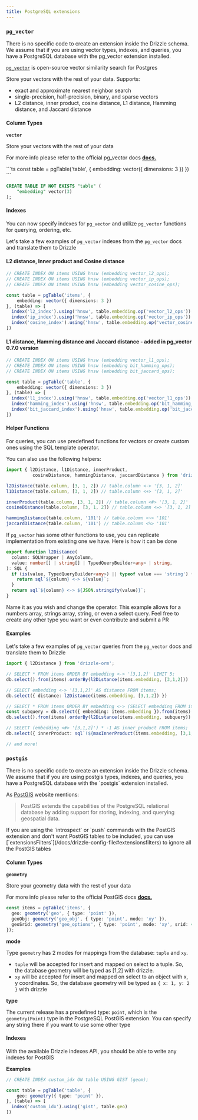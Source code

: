 ```yaml
---
title: PostgreSQL extensions
---
```



### `pg_vector`

<Callout>
There is no specific code to create an extension inside the Drizzle schema. We assume that if you are using vector types, 
indexes, and queries, you have a PostgreSQL database with the pg_vector extension installed.
</Callout>

[`pg_vector`](https://github.com/pgvector/pgvector) is open-source vector similarity search for Postgres

Store your vectors with the rest of your data. Supports:

- exact and approximate nearest neighbor search
- single-precision, half-precision, binary, and sparse vectors
- L2 distance, inner product, cosine distance, L1 distance, Hamming distance, and Jaccard distance

#### Column Types

**`vector`**

Store your vectors with the rest of your data

For more info please refer to the official pg_vector docs **[docs.](https://github.com/pgvector/pgvector)**


<Section>
```ts
const table = pgTable('table', {
    embedding: vector({ dimensions: 3 })
})
```

```sql
CREATE TABLE IF NOT EXISTS "table" (
	"embedding" vector(3)
);
```
</Section>

#### Indexes

You can now specify indexes for `pg_vector` and utilize `pg_vector` functions for querying, ordering, etc.

Let's take a few examples of `pg_vector` indexes from the `pg_vector` docs and translate them to Drizzle

#### L2 distance, Inner product and Cosine distance

```ts
// CREATE INDEX ON items USING hnsw (embedding vector_l2_ops);
// CREATE INDEX ON items USING hnsw (embedding vector_ip_ops);
// CREATE INDEX ON items USING hnsw (embedding vector_cosine_ops);

const table = pgTable('items', {
    embedding: vector({ dimensions: 3 })
}, (table) => [
  index('l2_index').using('hnsw', table.embedding.op('vector_l2_ops'))
  index('ip_index').using('hnsw', table.embedding.op('vector_ip_ops'))
  index('cosine_index').using('hnsw', table.embedding.op('vector_cosine_ops'))
])
```

#### L1 distance, Hamming distance and Jaccard distance - added in pg_vector 0.7.0 version

```ts
// CREATE INDEX ON items USING hnsw (embedding vector_l1_ops);
// CREATE INDEX ON items USING hnsw (embedding bit_hamming_ops);
// CREATE INDEX ON items USING hnsw (embedding bit_jaccard_ops);

const table = pgTable('table', {
    embedding: vector({ dimensions: 3 })
}, (table) => [
  index('l1_index').using('hnsw', table.embedding.op('vector_l1_ops'))
  index('hamming_index').using('hnsw', table.embedding.op('bit_hamming_ops'))
  index('bit_jaccard_index').using('hnsw', table.embedding.op('bit_jaccard_ops'))
])
```

#### Helper Functions

For queries, you can use predefined functions for vectors or create custom ones using the SQL template operator.

You can also use the following helpers:

```ts
import { l2Distance, l1Distance, innerProduct, 
          cosineDistance, hammingDistance, jaccardDistance } from 'drizzle-orm'

l2Distance(table.column, [3, 1, 2]) // table.column <-> '[3, 1, 2]'
l1Distance(table.column, [3, 1, 2]) // table.column <+> '[3, 1, 2]'

innerProduct(table.column, [3, 1, 2]) // table.column <#> '[3, 1, 2]'
cosineDistance(table.column, [3, 1, 2]) // table.column <=> '[3, 1, 2]'

hammingDistance(table.column, '101') // table.column <~> '101'
jaccardDistance(table.column, '101') // table.column <%> '101'
```

If `pg_vector` has some other functions to use, you can replicate implementation from existing one we have. Here is how it can be done

```ts
export function l2Distance(
  column: SQLWrapper | AnyColumn,
  value: number[] | string[] | TypedQueryBuilder<any> | string,
): SQL {
  if (is(value, TypedQueryBuilder<any>) || typeof value === 'string') {
    return sql`${column} <-> ${value}`;
  }
  return sql`${column} <-> ${JSON.stringify(value)}`;
}
```

Name it as you wish and change the operator. This example allows for a numbers array, strings array, string, or even a select query. Feel free to create any other type you want or even contribute and submit a PR

#### Examples

Let's take a few examples of `pg_vector` queries from the `pg_vector` docs and translate them to Drizzle

```ts
import { l2Distance } from 'drizzle-orm';

// SELECT * FROM items ORDER BY embedding <-> '[3,1,2]' LIMIT 5;
db.select().from(items).orderBy(l2Distance(items.embedding, [3,1,2]))

// SELECT embedding <-> '[3,1,2]' AS distance FROM items;
db.select({ distance: l2Distance(items.embedding, [3,1,2]) })

// SELECT * FROM items ORDER BY embedding <-> (SELECT embedding FROM items WHERE id = 1) LIMIT 5;
const subquery = db.select({ embedding: items.embedding }).from(items).where(eq(items.id, 1));
db.select().from(items).orderBy(l2Distance(items.embedding, subquery)).limit(5)

// SELECT (embedding <#> '[3,1,2]') * -1 AS inner_product FROM items;
db.select({ innerProduct: sql`(${maxInnerProduct(items.embedding, [3,1,2])}) * -1` }).from(items)

// and more!
```

### `postgis`

<Callout>
There is no specific code to create an extension inside the Drizzle schema. We assume that if you are using postgis types, indexes, and queries, you have a PostgreSQL database with the `postgis` extension installed.
</Callout>

As [PostGIS](https://postgis.net/) website mentions:

> PostGIS extends the capabilities of the PostgreSQL relational database by adding support for storing, indexing, and querying geospatial data.

<Callout type="info">
If you are using the `introspect` or `push` commands with the PostGIS extension and don't want PostGIS tables to be included, you can use [`extensionsFilters`](/docs/drizzle-config-file#extensionsfilters) to ignore all the PostGIS tables
</Callout>

#### Column Types

**`geometry`**

Store your geometry data with the rest of your data

For more info please refer to the official PostGIS docs **[docs.](https://postgis.net/workshops/postgis-intro/geometries.html)**

```ts
const items = pgTable('items', {
  geo: geometry('geo', { type: 'point' }),
  geoObj: geometry('geo_obj', { type: 'point', mode: 'xy' }),
  geoSrid: geometry('geo_options', { type: 'point', mode: 'xy', srid: 4000 }),
});
```

**mode**

Type `geometry` has 2 modes for mappings from the database: `tuple` and `xy`.

- `tuple` will be accepted for insert and mapped on select to a tuple. So, the database geometry will be typed as [1,2] with drizzle.
- `xy` will be accepted for insert and mapped on select to an object with x, y coordinates. So, the database geometry will be typed as `{ x: 1, y: 2 }` with drizzle

**type**

The current release has a predefined type: `point`, which is the `geometry(Point)` type in the PostgreSQL PostGIS extension. You can specify any string there if you want to use some other type

#### Indexes

With the available Drizzle indexes API, you should be able to write any indexes for PostGIS

**Examples**

```ts
// CREATE INDEX custom_idx ON table USING GIST (geom);

const table = pgTable('table', {
  	geo: geometry({ type: 'point' }),
}, (table) => [
  index('custom_idx').using('gist', table.geo)
])
```